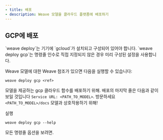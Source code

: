 ```yaml
---
- title: 배포
- description: Weave 모델을 클라우드 플랫폼에 배포하기
---
```


## GCP에 배포

<Note>
  `weave deploy`는 기기에 `gcloud`가 설치되고 구성되어 있어야 합니다. `weave deploy gcp`는 명령줄 인수로 직접 지정되지 않은 경우 미리 구성된 설정을 사용합니다.
</Note>

Weave 모델에 대한 Weave 참조가 있으면 다음을 실행할 수 있습니다:

```
weave deploy gcp <ref>
```

모델을 제공하는 gcp 클라우드 함수를 배포하기 위해. 배포의 마지막 줄은 다음과 같이 보일 것입니다 `Service URL: <PATH_TO_MODEL>`. 방문하세요 `<PATH_TO_MODEL>/docs` 모델과 상호작용하기 위해!

실행

```
weave deploy gcp --help
```

모든 명령줄 옵션을 보려면.
